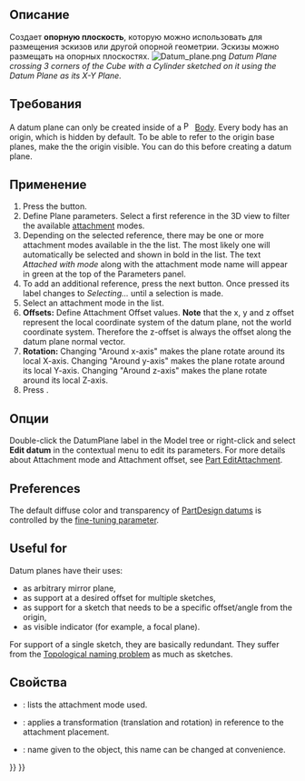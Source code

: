 <languages/>

<div class="mw-translate-fuzzy">
{{Docnav/ru
|[[PartDesign_Line/ru|Создать опорную линию]]
|[[PartDesign_CoordinateSystem/ru|Создать локальную систему координат]]
|[[PartDesign_Workbench/ru|Верстак "PartDesign"]]
|IconL=PartDesign_Line.svg
|IconR=PartDesign_CoordinateSystem.svg
|IconC=Workbench_PartDesign.svg
}}
</div>

{{GuiCommand/ru
|Name/ru=Создать опорную плоскость
|Name=PartDesign_Plane
|MenuLocation=Part Design → Create a datum → Создать опорную плоскость
|Workbenches=[[PartDesign_Workbench/ru|PartDesign]]
|Version=0.17
|SeeAlso=[[PartDesign_Point/ru|Создать опорную точку]], [[PartDesign_Line/ru|Создать опорный отрезок]]
}}

<span id="Description"></span>
==Описание==

Создает '''опорную плоскость''', которую можно использовать для размещения эскизов или другой опорной геометрии. Эскизы можно размещать на опорных плоскостях.
[[File:Datum_plane.png|none]]
''Datum Plane crossing 3 corners of the Cube with a Cylinder sketched on it using the Datum Plane as its X-Y Plane.''

<span id="Prerequisites"></span>
==Требования==

A datum plane can only be created inside of a [[File:PartDesign_Body.svg|16px]] [[PartDesign_Body|Body]]. Every body has an origin, which is hidden by default. To be able to refer to the origin base planes, make the the origin visible. You can do this before creating a datum plane.

<span id="Usage"></span>
==Применение==

# Press the {{Button|[[Image:PartDesign_Plane.svg|16px]] [[PartDesign_Plane|Create a datum plane]]}} button.
# Define Plane parameters. Select a first reference in the 3D view to filter the available [[Part_EditAttachment|attachment]] modes.
# Depending on the selected reference, there may be one or more attachment modes available in the the list. The most likely one will automatically be selected and shown in bold in the list. The text ''Attached with mode'' along with the attachment mode name will appear in green at the top of the Parameters panel.
# To add an additional reference, press the next {{Button|Reference}} button. Once pressed its label changes to ''Selecting...'' until a selection is made.
# Select an attachment mode in the list.
# '''Offsets:''' Define Attachment Offset values. '''Note''' that the x, y and z offset represent the local coordinate system of the datum plane, not the world coordinate system. Therefore the z-offset is always the offset along the datum plane normal vector.
# '''Rotation:''' Changing "Around x-axis" makes the plane rotate around its local X-axis. Changing "Around y-axis" makes the plane rotate around its local Y-axis. Changing "Around z-axis" makes the plane rotate around its local Z-axis.
# Press {{Button|OK}}.

<span id="Options"></span>
==Опции==

Double-click the DatumPlane label in the Model tree or right-click and select '''Edit datum''' in the contextual menu to edit its parameters. For more details about Attachment mode and Attachment offset, see [[Part_EditAttachment|Part EditAttachment]].

==Preferences==

The default diffuse color and transparency of [[PartDesign_CompDatums|PartDesign datums]] is controlled by the {{MenuCommand|DefaultDatumColor}} [[Fine-tuning#PartDesign_Workbench|fine-tuning parameter]].

==Useful for==

Datum planes have their uses:
* as arbitrary mirror plane,
* as support at a desired offset for multiple sketches,
* as support for a sketch that needs to be a specific offset/angle from the origin,
* as visible indicator (for example, a focal plane).

For support of a single sketch, they are basically redundant. They suffer from the [[Topological_naming_problem|Topological naming problem]] as much as sketches.

<span id="Properties"></span>
==Свойства==

* {{PropertyData|MapMode}}: lists the attachment mode used.
* {{PropertyData|Attachment Offset}}: applies a transformation (translation and rotation) in reference to the attachment placement.
* {{PropertyData|Label}}: name given to the object, this name can be changed at convenience.


<div class="mw-translate-fuzzy">
{{Docnav/ru
|[[PartDesign_Line/ru|Создать опорную линию]]
|[[PartDesign_CoordinateSystem/ru|Создать локальную систему координат]]
|[[PartDesign_Workbench/ru|Верстак "PartDesign"]]
|IconL=PartDesign_Line.svg
|IconR=PartDesign_CoordinateSystem.svg
|IconC=Workbench_PartDesign.svg
}}
</div>

{{PartDesign Tools navi{{#translation:}}}}
{{Userdocnavi{{#translation:}}}}